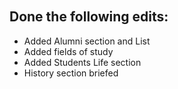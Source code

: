 <article id="21443751" title=Talk:Donetsk State University of Management>
	<talkpage id="21443751" title="Talk:Donetsk State University of Management">
{{WikiProject Universities|class=Stub}}
{{WikiProject Ukraine|class=stub|importance=}}
==Done the following edits:==
*Added Alumni section and List
*Added  fields of study 
*Added Students Life section
*History section briefed
	</talkpage>
</article>